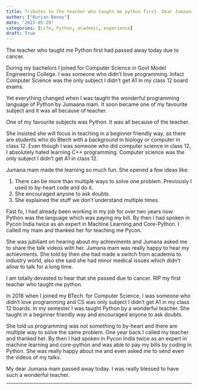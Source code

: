 ```yaml
---
title: Tributes to the teacher who taught me python first- Dear Jumaana mam!
author: ["Kurian Benoy"]
date: "2023-05-29"
categories: [Life, Python, academic, experience]
draft: True
---
```


The teacher who taught me Python first had passed away today due to cancer.

During my bachelors I joined for Computer Science in Govt Model Engineering College.
I was someone who didn't love programming. Infact Computer Science was the only
subject I didn't get A1 in my class 12 board exams. 

Yet everything changed when I was taught the wonderful programming language of Python
by Jumaana mam. It soon became one of my favourite subject and it was all because
of teacher.

One of my favourite subjects was Python. It was all because of the teacher.

She insisted she will focus in teaching in a beginner friendly way, as there are students
who do Btech with a background in biology or computer in class 12. Even though I was someone
who did computer science in class 12, I absolutely hated learning C++ programming. Computer
science was the only subject I didn't get A1 in class 12.

Jumana mam made the learning so much fun. She opened a few ideas like:

1. There can be more than multiple ways to solve one problem. Previously I used
to by-heart code and do it.
2. She encouraged anyone to ask doubts. 
3. She explained the stuff we don't understand multiple times.


Fast fo, I had already been working in my job for over two years now.
Python was the language which was paying my bill. By then I had spoken in Pycon India twice
as an expert in Machine Learning and Core-Python. I called my mam and thanked her for teaching
me Pycon. 

She was jubiliant on hearing about my achievments and Jumana asked me to share the
talk videos with her. Jumana mam was really happy to hear my achievments. She told
by then she had made a switch from academia to industry world, also she said she had
minor medical issues which didn't allow to talk for a long time.

I am totally devasted to hear that she passed due to cancer. RIP my first teacher who taught me python.


In 2016 when I joined my BTech. for Computer Science, I was someone who didn't love programming
and CS was only subject I didn't get A1 in my class 12 boards. In my semester I was taught
Python by a wonderful teacher. She taught in a beginner friendly way and encouraged anyone 
to ask doubts.

She told us programming was not something to by-heart and there are multiple way to
solve the same problem. One year back I called my teacher and thanked her.
By then I had spoken in Pycon India twice as an expert in machine learning and core-python and was able to pay my bills by coding
in Python. She was really happy about me and even asked me to send even the videos of my
talks.

My dear Jumana mam passed away today. I was really blessed to have such a wonderful teacher.

---

